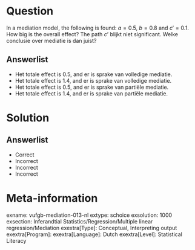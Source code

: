 Question
========

In a mediation model, the following is found: $a = 0.5$, $b = 0.8$ and $c' = 0.1$. How big is the overall effect? The path $c’$ blijkt niet significant. Welke conclusie over mediatie is dan juist?
  
Answerlist
----------
* Het totale effect is 0.5, and er is sprake van volledige mediatie.
* Het totale effect is 1.4, and er is sprake van volledige mediatie.
* Het totale effect is 0.5, and er is sprake van partiële mediatie.
* Het totale effect is 1.4, and er is sprake van partiële mediatie.

Solution
========

Answerlist
----------
* Correct
* Incorrect
* Incorrect
* Incorrect

Meta-information
================
exname: vufgb-mediation-013-nl
extype: schoice
exsolution: 1000
exsection: Inferandtial Statistics/Regression/Multiple linear regression/Mediation
exextra[Type]: Conceptual, Interpreting output
exextra[Program]: 
exextra[Language]: Dutch
exextra[Level]: Statistical Literacy
